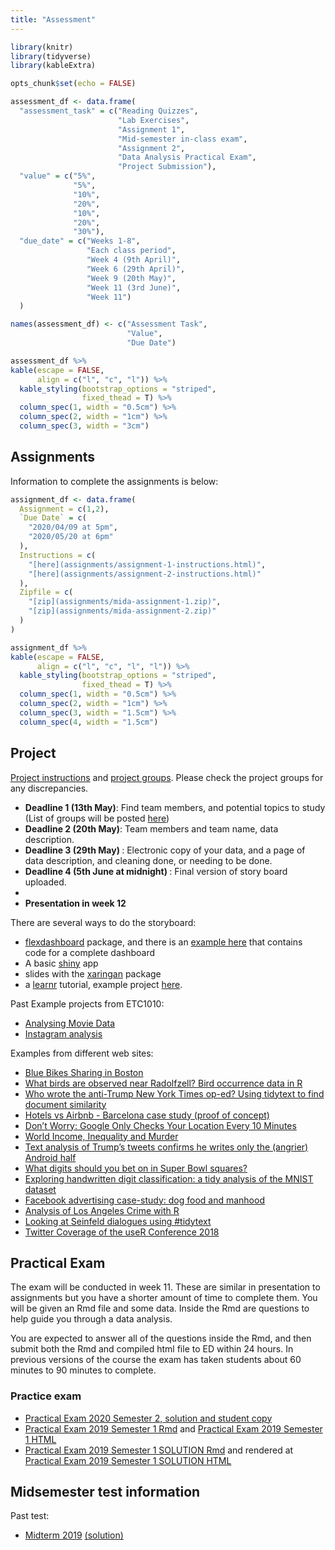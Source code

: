 ```yaml
---
title: "Assessment"
---
```


```r
library(knitr)
library(tidyverse)
library(kableExtra)

opts_chunk$set(echo = FALSE)

```


```r

assessment_df <- data.frame(
  "assessment_task" = c("Reading Quizzes",
                        "Lab Exercises",
                        "Assignment 1",
                        "Mid-semester in-class exam",
                        "Assignment 2",
                        "Data Analysis Practical Exam",
                        "Project Submission"),
  "value" = c("5%",
              "5%",
              "10%",
              "20%",
              "10%",
              "20%",
              "30%"),
  "due_date" = c("Weeks 1-8",
                 "Each class period",
                 "Week 4 (9th April)",
                 "Week 6 (29th April)",
                 "Week 9 (20th May)",
                 "Week 11 (3rd June)",
                 "Week 11")
  )

names(assessment_df) <- c("Assessment Task",
                          "Value",
                          "Due Date")

assessment_df %>% 
kable(escape = FALSE, 
      align = c("l", "c", "l")) %>% 
  kable_styling(bootstrap_options = "striped",
                fixed_thead = T) %>% 
  column_spec(1, width = "0.5cm") %>% 
  column_spec(2, width = "1cm") %>% 
  column_spec(3, width = "3cm") 
```

## Assignments

Information to complete the assignments is below:


```r
assignment_df <- data.frame(
  Assignment = c(1,2),
  `Due Date` = c(
    "2020/04/09 at 5pm",
    "2020/05/20 at 6pm"
  ),
  Instructions = c(
    "[here](assignments/assignment-1-instructions.html)",
    "[here](assignments/assignment-2-instructions.html)"
  ),
  Zipfile = c(
    "[zip](assignments/mida-assignment-1.zip)",
    "[zip](assignments/mida-assignment-2.zip)"
  )
)

assignment_df %>% 
kable(escape = FALSE, 
      align = c("l", "c", "l", "l")) %>% 
  kable_styling(bootstrap_options = "striped",
                fixed_thead = T) %>% 
  column_spec(1, width = "0.5cm") %>% 
  column_spec(2, width = "1cm") %>% 
  column_spec(3, width = "1.5cm") %>% 
  column_spec(4, width = "1.5cm")
```

## Project

[Project instructions](project/project-instructions.html) and
[project groups](./groups.html). Please check the project groups
for any discrepancies. 

- **Deadline 1 (13th May)**:  Find team members, and potential topics to study (List of groups will be posted [here](./groups.html))
- **Deadline 2 (20th May)**:  Team members and team name, data description.
- **Deadline 3 (29th May) **:  Electronic copy of your data, and a page of data description, and cleaning done, or needing to be done.
- **Deadline 4 (5th June at midnight) **:  Final version of story board uploaded. 
- 
- **Presentation in week 12**

There are several ways to do the storyboard:

- [flexdashboard](https://rmarkdown.rstudio.com/flexdashboard/) package, and there is an [example here](project/electricity-webstory.zip) that contains code for a complete dashboard
- A basic [shiny](https://shiny.rstudio.com/gallery/) app
- slides with the [xaringan](https://bookdown.org/yihui/rmarkdown/xaringan.html) package
- a [learnr](https://rstudio.github.io/learnr/index.html) tutorial, example project [here](project/pisa_au_app.zip). 
  
Past Example projects from ETC1010:

- [Analysing Movie Data](https://ebsmonash.shinyapps.io/Thor/)
- [Instagram analysis](https://ebsmonash.shinyapps.io/Instagram/)


Examples from different web sites:

- [Blue Bikes Sharing in Boston](https://www.r-bloggers.com/blue-bikes-sharing-in-boston/)
- [What birds are observed near Radolfzell? Bird occurrence data in R](https://ropensci.org/blog/2018/08/21/birds-radolfzell/)
- [Who wrote the anti-Trump New York Times op-ed? Using tidytext to find document similarity](https://www.r-bloggers.com/who-wrote-the-anti-trump-new-york-times-op-ed-using-tidytext-to-find-document-similarity/)
- [Hotels vs Airbnb - Barcelona case study (proof of concept)](https://nycdatascience.com/blog/student-works/web-scraping/hotels-vs-airbnb-barcelona-case-study-proof-of-concept/)
- [Don't Worry: Google Only Checks Your Location Every 10 Minutes](http://www.sastibe.de/2018/04/don-t-worry-google-location/)
- [World Income, Inequality and Murder](http://staff.math.su.se/hoehle/blog/2018/07/09/gini.html)
- [Text analysis of Trump's tweets confirms he writes only the (angrier) Android half](http://varianceexplained.org/r/trump-tweets/)
- [What digits should you bet on in Super Bowl squares?](http://varianceexplained.org/r/super-bowl-squares/)
- [Exploring handwritten digit classification: a tidy analysis of the MNIST dataset](http://varianceexplained.org/r/digit-eda/)
- [Facebook advertising case-study: dog food and manhood](https://rickpackblog.wordpress.com/2018/08/20/facebook-advertising-case-study-dog-food-and-manhood/)
- [Analysis of Los Angeles Crime with R](https://datascienceplus.com/analysis-of-los-angeles-crime-with-r/)
- [Looking at Seinfeld dialogues using #tidytext](https://pradeepadhokshaja.wordpress.com/2018/08/06/looking-at-seinfeld-dialogues-using-tidytext/)
- [Twitter Coverage of the useR Conference 2018](https://github.com/neilfws/Twitter/blob/master/user2018/code/R/user2018.md)
	
	
## Practical Exam

The exam will be conducted in week 11. These are similar in presentation
to assignments but you have a shorter amount of time to complete them. You
will be given an Rmd file and some data. Inside the Rmd are questions
to help guide you through a data analysis.

You are expected to answer all of the questions inside the Rmd, and then submit
both the Rmd and compiled html file to ED within 24 hours. In previous versions
of the course the exam has taken students about 60 minutes to 90 minutes to complete.

### Practice exam

- [Practical Exam 2020 Semester 2, solution and student copy](exam/practical-exam-2019-s2.zip)
- [Practical Exam 2019 Semester 1 Rmd](exam/practical_exam_2019_S1.Rmd) and [ Practical Exam 2019 Semester 1 HTML](exam/practical_exam_2019_S1.html)
- [Practical Exam 2019 Semester 1 SOLUTION Rmd](exam/practical_exam_2019_S1_solution.Rmd) and rendered at [Practical Exam 2019 Semester 1 SOLUTION HTML](exam/practical_exam_2019_S1_solution.html)

	
## Midsemester test information

Past test:

- [Midterm 2019](exam/midterm2019.pdf) [(solution)](exam/midterm2019_solution.pdf)

